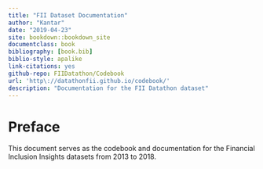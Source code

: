 ```yaml
--- 
title: "FII Dataset Documentation"
author: "Kantar"
date: "2019-04-23"
site: bookdown::bookdown_site
documentclass: book
bibliography: [book.bib]
biblio-style: apalike
link-citations: yes
github-repo: FIIDatathon/Codebook
url: 'http\://datathonfii.github.io/codebook/'
description: "Documentation for the FII Datathon dataset"
---
```


# Preface {-}

This document serves as the codebook and documentation for the Financial Inclusion Insights datasets from 2013 to 2018.
